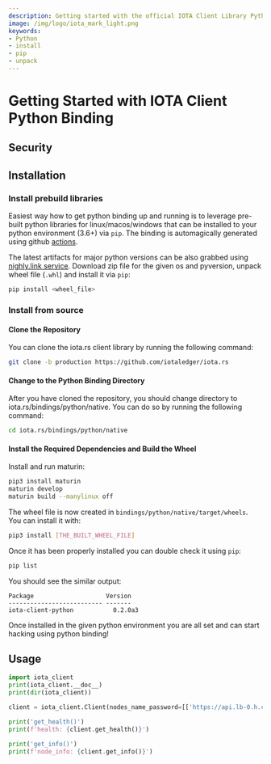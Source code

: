 ```yaml
---
description: Getting started with the official IOTA Client Library Python binding.
image: /img/logo/iota_mark_light.png
keywords:
- Python
- install
- pip
- unpack
---
```



# Getting Started with IOTA Client Python Binding

## Security

<WarningPasswordStorage />

## Installation

### Install prebuild libraries

Easiest way how to get python binding up and running is to leverage pre-built python libraries for linux/macos/windows that can be installed to your python environment (3.6+) via `pip`. The binding is automagically generated using github [actions](https://github.com/iotaledger/iota.rs/actions/workflows/python-bindings-publish.yml?query=branch%3Aproduction).

The latest artifacts for major python versions can be also grabbed using [nighly.link service](https://nightly.link/iotaledger/iota.rs/workflows/python-bindings-publish/production). Download zip file for the given os and pyversion, unpack wheel file (`.whl`) and install it via `pip`:

```bash
pip install <wheel_file>
```

### Install from source

#### Clone the Repository

You can clone the iota.rs client library by running the following command:

```bash
git clone -b production https://github.com/iotaledger/iota.rs
```

#### Change to the Python Binding Directory

After you have cloned the repository, you should change directory to iota.rs/bindings/python/native. You can do so by running the following command:

```bash
cd iota.rs/bindings/python/native
```

#### Install the Required Dependencies and Build the Wheel

Install and run maturin:

```bash
pip3 install maturin
maturin develop
maturin build --manylinux off
```
The wheel file is now created in `bindings/python/native/target/wheels`. You can install it with:

```bash
pip3 install [THE_BUILT_WHEEL_FILE]
```

Once it has been properly installed you can double check it using `pip`:

```bash
pip list
```

You should see the similar output:

```plaintext
Package                    Version
-------------------------- -------
iota-client-python           0.2.0a3
```

Once installed in the given python environment you are all set and can start hacking using python binding!

## Usage

```python
import iota_client
print(iota_client.__doc__)
print(dir(iota_client))

client = iota_client.Client(nodes_name_password=[['https://api.lb-0.h.chrysalis-devnet.iota.cafe']])

print('get_health()')
print(f'health: {client.get_health()}')

print('get_info()')
print(f'node_info: {client.get_info()}')
```
